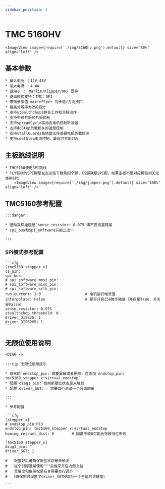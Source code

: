 ```yaml
---
sidebar_position: 4
---
```



# TMC 5160HV

    <ImageView image={require('./img/5160hv.png').default} size="80%" align="left" />

## 基本参数

    * 输入电压 ：12V-48V
    * 最大电流 ：4.4A
    * 适用于 ： Marlin/Klipper/RRF 固件
    * 驱动模式支持：TMC：SPI
    * 带微步插值 microPlyer 的步进/方向接口
    * 最高分辨率为256细分
    * 支持stealthChop2静音工作和流畅动作
    * 支持中频共振的共振抑制
    * 支持spreadCycle高动态电机控制斩波器
    * 支持dcStep负载相关的速度控制
    * 支持stallGuard2高精度无传感器电机负载检测
    * 支持coolStep电流控制，最高可节能75%

## 主板跳线说明

    * TMC5160使用SPI跳线
    * FLY驱动的SPI脚是在左边往下数第四个脚，CS脚就是SPI脚。如果主板不是对应脚位则无法使用SPI
        <ImageView image={require('./img/jumper.png').default} size="100%" align="left" />


## TMC5160参考配置

    :::danger

    * 驱动采样电阻是`sense_resistor: 0.075`请不要设置错误
    * spi_bus和spi_software只能二选一
    
    :::

### SPI模式参考配置

    ```cfg
    [tmc5160 stepper_x]
    cs_pin:
    spi_bus:
    # spi_software_mosi_pin:
    # spi_software_miso_pin:
    # spi_software_sclk_pin: 
    run_current: 1.0                    # 电机运行电流值
    interpolate: False                  # 是否开启256微步插值（开启是True，关闭是False）
    sense_resistor: 0.075
    stealthchop_threshold: 0
    driver_DISS2G: 1
    driver_DISS2VS: 1
    ```

## 无限位使用说明

    <DIAG />

    :::tip 无限位使用提示

    * 原来的`endstop_pin:`需要屏蔽或者删除，在添加`endstop_pin: tmc5160_stepper_x:virtual_endstop`
    * 配置`diag1_pin:`后刷新限位状态是未触发
    * 配置`driver_SGT: :`需要自行测试一个合适的值

    :::

    * 参考配置

    ```cfg
    [stepper_x]
    # endstop_pin:PF3
    endstop_pin: tmc5160_stepper_x:virtual_endstop
    homing_retract_dist: 0        # 回退不改0可能会导致归位失败

    [tmc5160 stepper_x]
    diag1_pin: ^!
    driver_SGT: 1

    #   配置好后请确保限位状态是未触发
    #   这个引脚通常使用"^"前缀来开启内部上拉
    #   灵敏度和皮带松紧有关需要自行调节
    #  （确保同时设置了driver_SGTHRS为一个合适的灵敏度）

    ```